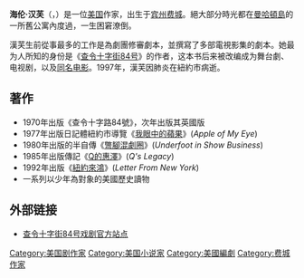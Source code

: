 {{noteTA
|1=zh-tw:電視影集;zh-hk:劇集;zh-cn:电视剧;}}

{{Infobox Writer <!-- for more information see [[:Template:Infobox_Writer/doc|:Template:Infobox Writer/doc]] -->
| name    = 海伦·汉芙<br />Helene Hanff
| image   =
| imagesize = 150px
| caption   = 攝於1990年代
| birthdate = {{birth date|1916|04|15}}
| birthplace = [[美國|美國]][[賓夕凡尼亞州|賓夕凡尼亞州]][[費城|費城]]
| deathdate = {{death date and age|1997|04|09|1916|04|15|mf=y}}
| deathplace = [[美國|美國]][[紐約州|紐約州]][[紐約市|紐約市]]
| occupation = [[編劇|編劇]]<br />[[作家|作家]]
| nationality = [[美國|美國]]
| debut_works = 
| salary   = 
| networth  = 
| spouse   = 
| children  = 
| website   =
| footnotes =
}}
'''海伦·汉芙'''（{{lang-en|Helene Hanff}}，{{bd|1916年|4月15日|1997年|4月9日}}）是一位[[美国|美国]]作家，出生于[[宾州|宾州]][[费城|费城]]。絕大部分時光都在[[曼哈頓島|曼哈頓島]]的一所舊公寓內度過，一生困窘潦倒。

漢芙生前從事最多的工作是為劇團修審劇本，並撰寫了多部電視影集的劇本。她最为人所知的身份是《[[查令十字街84号|查令十字街84号]]》的作者，这本书后来被改编成为舞台劇、电视剧，以及[[查令十字街84号_(电影)|同名电影]]。1997年，漢芙因肺炎在紐約市病逝。

== 著作 ==
*1970年出版《查令十字路84號》，次年出版其英國版
*1977年出版日記體紐約市導覽《[[我眼中的蘋果|我眼中的蘋果]]》(''Apple of My Eye'')
*1980年出版的半自傳《[[彆腳混劇圈|彆腳混劇圈]]》(''Underfoot in Show Business'')
*1985年出版傳記《[[Q的惠澤|Q的惠澤]]》(''Q's Legacy'')
*1992年出版《[[紐約來鴻|紐約來鴻]]》(''Letter From New York'')
*一系列以少年為對象的美國歷史讀物

== 外部链接 ==
* [https://web.archive.org/web/20040321052456/http://www.84charingcrossroad.co.uk/ 查令十字街84号戏剧官方站点]

{{Authority control}}
{{DEFAULTSORT:Hanff, Helene}}
[[Category:美国剧作家|Category:美国剧作家]]
[[Category:美国小说家|Category:美国小说家]]
[[Category:美國編劇|Category:美國編劇]]
[[Category:费城作家|Category:费城作家]]